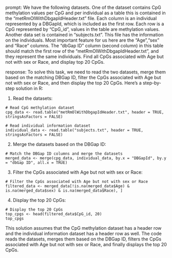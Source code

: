 prompt:
We have the following datasets. One of the dataset contains CpG methylation values per CpG and per individual as a table this is contained in the “metRmOlWithDbgapIdHeader.txt” file. Each column is an individual represented by a DBGapId, which is included as the first row. Each row is a CpG represented by "CpG_id", values in the table are methylation values. Another data set is contained in “subjects.txt”. This file has the information on the individuals. Most important feature for us here are the "Age","sex" and "Race" columns. The "dbGap ID" column (second column) in this table should match the first row of the "metRmOlWithDbgapIdHeader.txt", and they represent the same individuals. Find all CpGs associated with Age but not with sex or Race, and display top 20 CpGs.

response:
To solve this task, we need to read the two datasets, merge them based on the matching DBGap ID, filter the CpGs associated with Age but not with sex or Race, and then display the top 20 CpGs. Here's a step-by-step solution in R:

1. Read the datasets:

```
# Read CpG methylation dataset
cpg_data <- read.table("metRmOlWithDbgapIdHeader.txt", header = TRUE, stringsAsFactors = FALSE)

# Read individual information dataset
individual_data <- read.table("subjects.txt", header = TRUE, stringsAsFactors = FALSE)
```

2. Merge the datasets based on the DBGap ID:

```
# Match the DBGap ID columns and merge the datasets
merged_data <- merge(cpg_data, individual_data, by.x = "DBGapId", by.y = "dbGap ID", all.x = TRUE)
```

3. Filter the CpGs associated with Age but not with sex or Race:

```
# Filter the CpGs associated with Age but not with sex or Race
filtered_data <- merged_data[!is.na(merged_data$Age) & is.na(merged_data$sex) & is.na(merged_data$Race), ]
```

4. Display the top 20 CpGs:

```
# Display the top 20 CpGs
top_cpgs <- head(filtered_data$CpG_id, 20)
top_cpgs
```

This solution assumes that the CpG methylation dataset has a header row and the individual information dataset has a header row as well. The code reads the datasets, merges them based on the DBGap ID, filters the CpGs associated with Age but not with sex or Race, and finally displays the top 20 CpGs.
